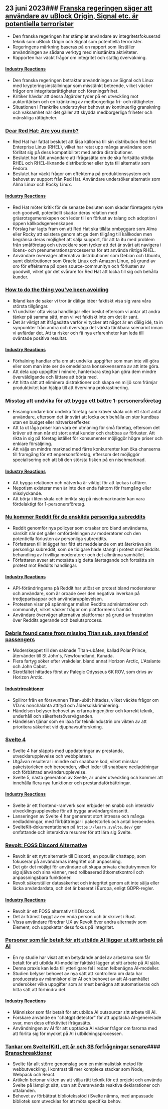 

<CallToAction />

<Steps>

## 23 juni 2023### [Franska regeringen säger att användare av uBlock Origin, Signal etc. är potentiella terrorister](https://www.laquadrature.net/en/2023/06/05/criminalization-of-encryption-the-8-december-case/)

- Den franska regeringen har stämplat användare av integritetsfokuserad teknik som uBlock Origin och Signal som potentiella terrorister.
- Regeringens märkning baseras på en rapport som likställer användningen av sådana verktyg med misstänkta aktiviteter.
- Rapporten har väckt frågor om integritet och statlig övervakning.

#### [Industry Reactions](http://news.ycombinator.com/item?id=36428046)

- Den franska regeringen betraktar användningen av Signal och Linux med krypteringsinställningar som misstänkt beteende, vilket väcker frågor om integritetsrättigheter och föreningsfrihet.
- Kritiker hävdar att dessa åtgärder tyder på en utveckling mot auktoritärism och en kränkning av medborgerliga fri- och rättigheter.
- Situationen i Frankrike understryker behovet av kontinuerlig granskning och vaksamhet när det gäller att skydda medborgerliga friheter och mänskliga rättigheter.

### [Dear Red Hat: Are you dumb?](https://www.jeffgeerling.com/blog/2023/dear-red-hat-are-you-dumb)

- Red Hat har fattat beslutet att låsa källorna till sin distribution Red Hat Enterprise Linux (RHEL), vilket har retat upp många användare som förlitat sig på dess kompatibilitet med andra distributioner.
- Beslutet har fått användare att ifrågasätta om de ska fortsätta stödja RHEL och RHEL-liknande distributioner eller byta till alternativ som Fedora.
- Beslutet har väckt frågor om effekterna på produktionssystem och behovet av support från Red Hat. Användare undersöker alternativ som Alma Linux och Rocky Linux.

#### [Industry Reactions](http://news.ycombinator.com/item?id=36436786)

- Red Hat möter kritik för de senaste besluten som skadar företagets rykte och goodwill, potentiellt skadar deras relation med gräsrotsgemenskapen och leder till en förlust av talang och adoption i öppen källkodsgemenskapen.
- Förslag har lagts fram om att Red Hat ska tillåta ombyggare som Alma eller Rocky att existera genom att ge dem tillgång till källkoden men begränsa deras möjlighet att sälja support, för att ta itu med problem från småföretag och utvecklare som tycker att det är svårt att navigera i licens- och prenumerationsprocesserna för att använda riktiga RHEL.
- Användare överväger alternativa distributioner som Debian och Ubuntu, samt distributioner som Oracle Linux och Amazon Linux, på grund av oro för effekterna på open source-communityn och förlusten av goodwill, vilket gör det svårare för Red Hat att locka till sig och behålla kunder.

### [How to do the thing you've been avoiding](https://jasonfeifer.beehiiv.com/p/the-thing-that-seems-like-a-bad-idea-maybe-try-it)

- Ibland kan de saker vi tror är dåliga idéer faktiskt visa sig vara våra största tillgångar.
- Vi undviker ofta vissa handlingar eller beslut eftersom vi antar att andra tänker på samma sätt, men vi vet faktiskt inte om det är sant.
- Det är viktigt att ifrågasätta varför vi tycker att något är en dålig idé, ta in synpunkter från andra och överväga det värsta tänkbara scenariot innan vi avfärdar det. Att ta risker och få nya erfarenheter kan leda till oväntade positiva resultat.

#### [Industry Reactions](http://news.ycombinator.com/item?id=36427849)

- Förhalning handlar ofta om att undvika uppgifter som man inte vill göra eller som man inte ser de omedelbara konsekvenserna av att inte göra.
- Att dela upp uppgifter i mindre, hanterbara steg kan göra dem mindre överväldigande och lättare att börja med.
- Att hitta sätt att eliminera distraktioner och skapa en miljö som främjar produktivitet kan hjälpa till att övervinna prokrastinering.

### [Misstag att undvika för att bygga ett bättre 1-personersföretag](https://tinyempires.substack.com/p/4-mistakes-to-avoid-to-build-a-better)

- Ensamgrundare bör undvika företag som kräver skala och ett stort antal användare, eftersom det är svårt att locka och behålla en stor kundbas utan en budget eller nätverkseffekter.
- Att ta ut låga priser kan vara en utmaning för små företag, eftersom det kräver att man når ett stort antal kunder och drabbas av förluster. Att rikta in sig på företag istället för konsumenter möjliggör högre priser och enklare försäljning.
- Att välja en mindre marknad med färre konkurrenter kan öka chanserna till framgång för ett enpersonsföretag, eftersom det möjliggör specialisering och att bli den största fisken på en nischmarknad.

#### [Industry Reactions](http://news.ycombinator.com/item?id=36431268)

- Att bygga relationer och nätverka är viktigt för att lyckas i affärer.
- Nepotism existerar men är inte den enda faktorn för framgång eller misslyckande.
- Att börja i liten skala och inrikta sig på nischmarknader kan vara fördelaktigt för 1-personersföretag.

### [Nu kommer Reddit för de enskilda personliga subreddits](https://toot.cat/@dredmorbius/110588848407336816)

- Reddit genomför nya policyer som orsakar oro bland användarna, särskilt när det gäller omfördelningen av moderatorer och den potentiella förlusten av personliga subreddits.
- Författaren till inlägget har fått ett meddelande om att återkräva sin personliga subreddit, som de tidigare hade stängt i protest mot Reddits behandling av frivilliga moderatorer och det allmänna samhället.
- Författaren avser att motsätta sig detta återtagande och fortsätta sin protest mot Reddits handlingar.

#### [Industry Reactions](http://news.ycombinator.com/item?id=36434885)

- API-förändringarna på Reddit har utlöst en protest bland moderatorer och användare, som är oroade över den negativa inverkan på tredjepartsappar och användarupplevelsen.
- Protesten visar på spänningar mellan Reddits administratörer och communityt, vilket väcker frågor om plattformens framtid.
- Användare överväger alternativa plattformar på grund av frustration över Reddits agerande och beslutsprocess.

### [Debris found came from missing Titan sub, says friend of passengers](https://www.bbc.com/news/live/world-us-canada-65967464)

- Moderskeppet till den saknade Titan-ubåten, kallad Polar Prince, återvänder till St John's, Newfoundland, Kanada.
- Flera fartyg söker efter vrakdelar, bland annat Horizon Arctic, L'Atalante och John Cabot.
- Skrotfältet hittades först av Palegic Odysseus 6K ROV, som drivs av Horizon Arctic.

#### [Industrireaktioner](http://news.ycombinator.com/item?id=36434173)

- Spillror från en försvunnen Titan-ubåt hittades, vilket väckte frågor om VD:ns nonchalanta attityd och åldersdiskriminering.
- Händelsen belyser behovet av erfarna ingenjörer och korrekt teknik, underhåll och säkerhetsöverväganden.
- Händelsen tjänar som en läxa för teknikindustrin om vikten av att prioritera säkerhet vid djuphavsutforskning.

### [Svelte 4](https://svelte.dev/blog/svelte-4)

- Svelte 4 har släppts med uppdateringar av prestanda, utvecklarupplevelse och webbplatsen.
- Utgåvan resulterar i mindre och snabbare kod, vilket minskar paketstorleken och beroenden, vilket leder till snabbare nedladdningar och förbättrad användarupplevelse.
- Svelte 5, nästa generation av Svelte, är under utveckling och kommer att innehålla flera nya funktioner och prestandaförbättringar.

#### [Industry Reactions](http://news.ycombinator.com/item?id=36432272)

- Svelte är ett frontend-ramverk som erbjuder en snabb och interaktiv utvecklingsupplevelse för att bygga användargränssnitt.
- Lanseringen av Svelte 4 har genererat stort intresse och många nedladdningar, med förbättringar i paketstorlek och antal beroenden.
- SvelteKit-dokumentationen på `https://learn.svelte.dev/` ger omfattande och interaktiva resurser för att lära sig Svelte.

### [Revolt: FOSS Discord Alternative](https://revolt.chat/)

- Revolt är ett nytt alternativ till Discord, en populär chattapp, som fokuserar på användarnas integritet och anpassning.
- Det gör det möjligt för användare att skapa privata chattutrymmen för sig själva och sina vänner, med rollbaserad åtkomstkontroll och anpassningsbara funktioner.
- Revolt säkerställer datasäkerhet och integritet genom att inte sälja eller läcka användardata, och det är baserat i Europa, enligt GDPR-regler.

#### [Industry Reactions](http://news.ycombinator.com/item?id=36433842)

- Revolt är ett FOSS alternativ till Discord.
- Det är främst byggt av en enda person och är skrivet i Rust.
- Vissa användare föredrar UX av Revolt över andra alternativ som Element, och uppskattar dess fokus på integritet.

### [Personer som får betalt för att utbilda AI lägger ut sitt arbete på AI](https://www.technologyreview.com/2023/06/22/1075405/the-people-paid-to-train-ai-are-outsourcing-their-work-to-ai/)

- En ny studie har visat att en betydande andel av arbetarna som får betalt för att utbilda AI-modeller faktiskt lägger ut sitt arbete på AI själv.
- Denna praxis kan leda till ytterligare fel i redan felbenägna AI-modeller.
- Studien belyser behovet av nya sätt att kontrollera om data har producerats av människor eller AI och behovet av att AI-samhället undersöker vilka uppgifter som är mest benägna att automatiseras och hitta sätt att förhindra det.

#### [Industry Reactions](http://news.ycombinator.com/item?id=36432279)

- Människor som får betalt för att utbilda AI outsourcar sitt arbete till AI.
- Forskare använde en "chatgpt detector" för att upptäcka AI-genererade svar, men dess effektivitet ifrågasätts.
- Användningen av AI för att upptäcka AI väcker frågor om farorna med att förlita sig för mycket på AI i utbildningsprocessen.

### [Tankar om Svelte(Kit), ett år och 3B förfrågningar senare](https://claudioholanda.ch/en/blog/svelte-kit-after-3-billion-requests/)#### [Branschreaktioner](http://news.ycombinator.com/item?id=36427583)

- Svelte får allt större genomslag som en minimalistisk metod för webbutveckling, i kontrast till mer komplexa stackar som Node, Webpack och React.
- Artikeln betonar vikten av att välja rätt teknik för ett projekt och använda Svelte på lämpligt sätt, utan att överanvända reaktiva deklarationer och uttalanden.
- Behovet av förbättrat biblioteksstöd i Svelte nämns, med anpassade bibliotek som utvecklas för att möta specifika behov.

</Steps>
